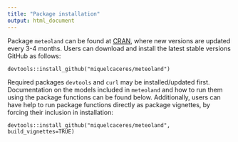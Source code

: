 ```yaml
---
title: "Package installation"
output: html_document
---
```

Package `meteoland` can be found at [CRAN](https://cran.r-project.org/), where new versions are updated every 3-4 months. Users can download and install the latest stable versions GitHub as follows:

`devtools::install_github("miquelcaceres/meteoland")`

Required packages `devtools` and `curl` may be installed/updated first. Documentation on the models included in `meteoland` and how to run them using the package functions can be found below. Additionally, users can have help to run package functions directly as package vignettes, by forcing their inclusion in installation: 

`devtools::install_github("miquelcaceres/meteoland", build_vignettes=TRUE)`
